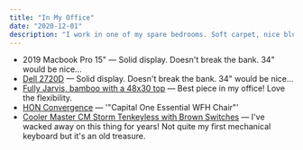 ```yaml
---
title: "In My Office"
date: "2020-12-01"
description: "I work in one of my spare bedrooms. Soft carpet, nice blue walls. I may not always get such a nice spot!"
---
```

- 2019 Macbook Pro 15" — Solid display. Doesn't break the bank. 34" would be nice...
- [Dell 2720D](https://www.dell.com/en-us/work/shop/dell-27-monitor-p2720d/apd/210-aulk/monitors-monitor-accessories?gacd=9646510-1028-5761040-266706306-0&dgc=st&ds_rl=1282789&gclid=CjwKCAjwyvaJBhBpEiwA8d38vAV-2P-TAOn0Sk5gzoSrwE0FdKpqH5gFIC9NwvzMiuoVPzWDjY6qrxoCRNIQAvD_BwE&gclsrc=aw.ds&nclid=2BAvfOKozHlOIM04QSFNwoKFZglyQQSiAupWhBy3NDRISYBqrNIU8o7tMHWK28ha) — Solid display. Doesn't break the bank. 34" would be nice...
- [Fully Jarvis, bamboo with a 48x30 top](https://www.fully.com/standing-desks/jarvis/jarvis-adjustable-height-desk-bamboo.html?campaignid=1969871015&adgroupid=69629951503&adid=352148493089&gclid=CjwKCAjwyvaJBhBpEiwA8d38vO8Nj3pYgBUFmJcVcUdMdhLdaD4aNOT2Sf_FRFq9HAjmvOH84csBdhoCSpwQAvD_BwE) — Best piece in my office! Love the flexibility.
- [HON Convergence](https://www.staples.com/hon-convergence-vinyl-mesh-task-chair-black-height-and-width-adjustable-arms-honcmy1aur10-next2017-next2day/product_2729611 ) — '"Capital One Essential WFH Chair"'
- [Cooler Master CM Storm Tenkeyless with Brown Switches](https://www.amazon.com/Storm-QuickFire-Rapid-Tenkeyless-Mechanical/dp/B007VDLVD4?th=1) — I've wacked away on this thing for years! Not quite my first mechanical keyboard but it's an old treasure.